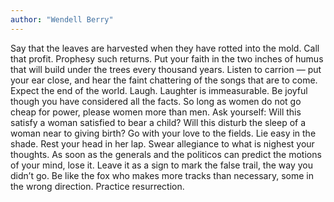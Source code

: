 ```yaml
---
author: "Wendell Berry"
---
```


Say that the leaves are harvested
when they have rotted into the mold.
Call that profit. Prophesy such returns.
Put your faith in the two inches of humus
that will build under the trees
every thousand years.
Listen to carrion — put your ear
close, and hear the faint chattering
of the songs that are to come.
Expect the end of the world. Laugh.
Laughter is immeasurable. Be joyful
though you have considered all the facts.
So long as women do not go cheap
for power, please women more than men.
Ask yourself: Will this satisfy
a woman satisfied to bear a child?
Will this disturb the sleep
of a woman near to giving birth?
Go with your love to the fields.
Lie easy in the shade. Rest your head
in her lap. Swear allegiance
to what is nighest your thoughts.
As soon as the generals and the politicos
can predict the motions of your mind,
lose it. Leave it as a sign
to mark the false trail, the way
you didn’t go. Be like the fox
who makes more tracks than necessary,
some in the wrong direction.
Practice resurrection.
